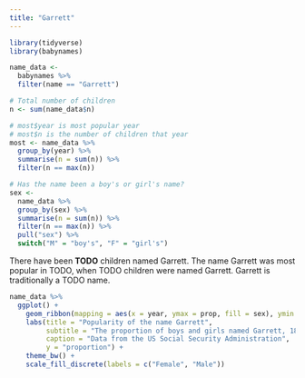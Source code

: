 ```yaml
---
title: "Garrett"
---
```


```r
library(tidyverse)
library(babynames)

name_data <- 
  babynames %>% 
  filter(name == "Garrett")

# Total number of children
n <- sum(name_data$n)

# most$year is most popular year
# most$n is the number of children that year
most <- name_data %>% 
  group_by(year) %>% 
  summarise(n = sum(n)) %>% 
  filter(n == max(n))

# Has the name been a boy's or girl's name?
sex <-
  name_data %>% 
  group_by(sex) %>% 
  summarise(n = sum(n)) %>% 
  filter(n == max(n)) %>% 
  pull("sex") %>% 
  switch("M" = "boy's", "F" = "girl's")
```

There have been **TODO** children named Garrett. The name Garrett was most popular in TODO, when TODO children were named Garrett. Garrett is traditionally a TODO name.

```r
name_data %>% 
  ggplot() +
    geom_ribbon(mapping = aes(x = year, ymax = prop, fill = sex), ymin = 0, alpha = 0.5) +
    labs(title = "Popularity of the name Garrett", 
         subtitle = "The proportion of boys and girls named Garrett, 1880-2017", 
         caption = "Data from the US Social Security Administration",
         y = "proportion") +
    theme_bw() +
    scale_fill_discrete(labels = c("Female", "Male"))
```


